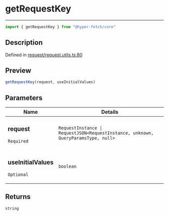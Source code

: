 

# getRequestKey

<div class="api-docs__separator" data-reactroot="">

---

</div><div class="api-docs__import" data-reactroot="">

```ts
import { getRequestKey } from "@hyper-fetch/core"
```

</div><div class="api-docs__section">

## Description

</div><div class="api-docs__description"><span class="api-docs__do-not-parse">



</span></div><p class="api-docs__definition">

Defined in [request/request.utils.ts:80](https://github.com/BetterTyped/hyper-fetch/blob/c44d728f/packages/core/src/request/request.utils.ts#L80)

</p><div class="api-docs__section">

## Preview

</div><div class="api-docs__preview fn">

```ts
getRequestKey(request, useInitialValues)
```

</div><div class="api-docs__section">

## Parameters

</div><div class="api-docs__parameters"><table><thead><tr><th>Name</th><th>Details</th></tr></thead><tbody><tr param-data="request"><td class="api-docs__param-name required">

### request 

`Required`

</td><td class="api-docs__param-type">

`RequestInstance | RequestJSON<RequestInstance, unknown, QueryParamsType, null>`

</td></tr><tr param-data="useInitialValues"><td class="api-docs__param-name optional">

### useInitialValues 

`Optional`

</td><td class="api-docs__param-type">

`boolean`

</td></tr></tbody></table></div><div class="api-docs__section">

## Returns

</div><div class="api-docs__returns">

```ts
string
```

</div>
